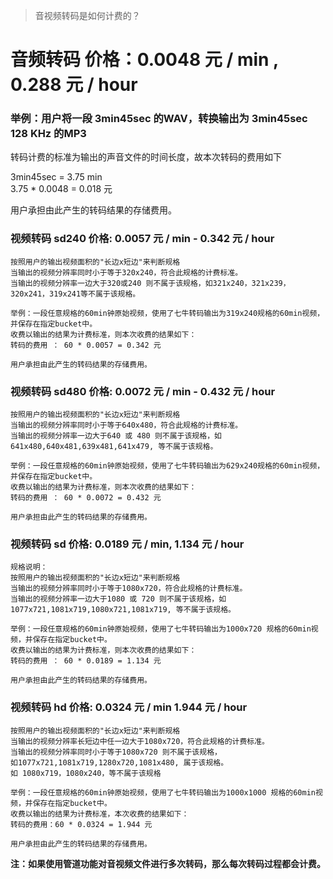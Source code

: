 > 音视频转码是如何计费的？
# 音频转码 价格：0.0048 元 / min , 0.288 元 / hour

    

### 举例：用户将一段 3min45sec 的WAV，转换输出为 3min45sec 128 KHz 的MP3  
转码计费的标准为输出的声音文件的时间长度，故本次转码的费用如下  
  
3min45sec = 3.75 min  
3.75 \* 0.0048 = 0.018 元  
  
用户承担由此产生的转码结果的存储费用。  

### 视频转码 sd240 价格: 0.0057 元 / min - 0.342 元 / hour

    按照用户的输出视频面积的"长边x短边"来判断规格
    当输出的视频分辨率同时小于等于320x240，符合此规格的计费标准。
    当输出的视频分辨率一边大于320或240 则不属于该规格，如321x240，321x239，320x241，319x241等不属于该规格。
    
    举例：一段任意规格的60min钟原始视频，使用了七牛转码输出为319x240规格的60min视频，并保存在指定bucket中。
    收费以输出的结果为计费标准，则本次收费的结果如下：
    转码的费用 ： 60 * 0.0057 = 0.342 元
    
    用户承担由此产生的转码结果的存储费用。

### 视频转码 sd480 价格: 0.0072 元 / min - 0.432 元 / hour

    按照用户的输出视频面积的"长边x短边"来判断规格
    当输出的视频分辨率同时小于等于640x480，符合此规格的计费标准。
    当输出的视频分辨率一边大于640 或 480 则不属于该规格，如641x480,640x481,639x481,641x479, 等不属于该规格。
    
    举例：一段任意规格的60min钟原始视频，使用了七牛转码输出为629x240规格的60min视频，并保存在指定bucket中。
    收费以输出的结果为计费标准，则本次收费的结果如下：
    转码的费用 ： 60 * 0.0072 = 0.432 元
    
    用户承担由此产生的转码结果的存储费用。

### 视频转码 sd 价格: 0.0189 元 / min, 1.134 元 / hour

    规格说明：
    按照用户的输出视频面积的"长边x短边"来判断规格
    当输出的视频分辨率同时小于等于1080x720，符合此规格的计费标准。
    当输出的视频分辨率一边大于1080 或 720 则不属于该规格，如1077x721,1081x719,1080x721,1081x719, 等不属于该规格。
    
    举例：一段任意规格的60min钟原始视频，使用了七牛转码输出为1000x720 规格的60min视频，并保存在指定bucket中。
    收费以输出的结果为计费标准，则本次收费的结果如下：
    转码的费用 ： 60 * 0.0189 = 1.134 元
    
    用户承担由此产生的转码结果的存储费用。

### 视频转码 hd 价格: 0.0324 元 / min 1.944 元 / hour

    按照用户的输出视频面积的"长边x短边"来判断规格
    当输出的视频分辨率长短边中任一边大于1080x720，符合此规格的计费标准。
    当输出的视频分辨率同时小于等于1080x720 则不属于该规格，
    如1077x721,1081x719,1280x720,1081x480, 属于该规格。
    如 1080x719，1080x240，等不属于该规格
    
    举例：一段任意规格的60min钟原始视频，使用了七牛转码输出为1000x1000 规格的60min视频，并保存在指定bucket中。
    收费以输出的结果为计费标准，本次收费的结果如下：
    转码的费用：60 * 0.0324 = 1.944 元
    
    用户承担由此产生的转码结果的存储费用。

**注：如果使用管道功能对音视频文件进行多次转码，那么每次转码过程都会计费。**

